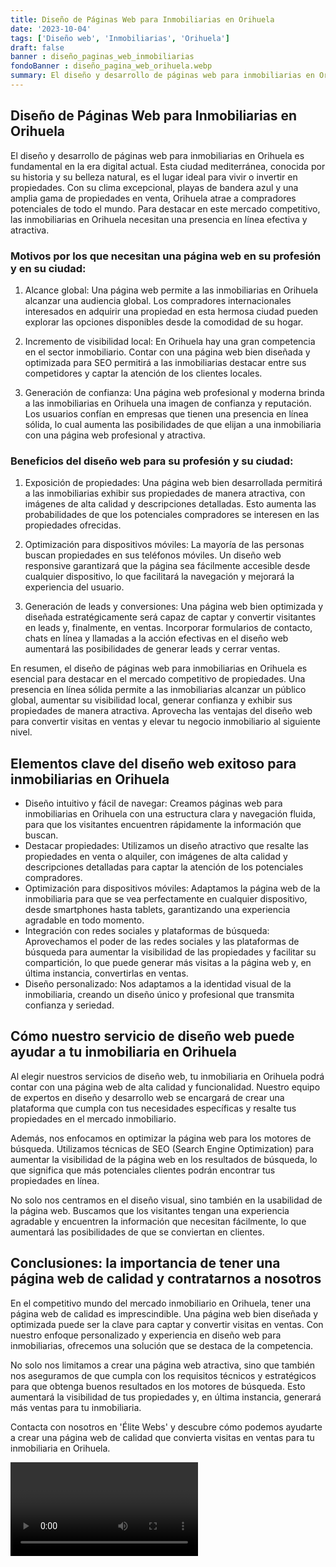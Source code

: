 ```yaml
---
title: Diseño de Páginas Web para Inmobiliarias en Orihuela
date: '2023-10-04'
tags: ['Diseño web', 'Inmobiliarias', 'Orihuela']
draft: false
banner : diseño_paginas_web_inmobiliarias
fondoBanner : diseño_pagina_web_orihuela.webp
summary: El diseño y desarrollo de páginas web para inmobiliarias en Orihuela es fundamental en la era digital actual. Esta ciudad mediterránea, conocida por su historia y su belleza natural, es el lugar ideal para vivir o invertir en propiedades. Con su clima excepcional, playas de bandera azul y una amplia gama de propiedades en venta, Orihuela atrae a compradores potenciales de todo el mundo. Para destacar en este mercado competitivo, las inmobiliarias en Orihuela necesitan una presencia en línea efectiva y atractiva.
---
```


## Diseño de Páginas Web para Inmobiliarias en Orihuela

El diseño y desarrollo de páginas web para inmobiliarias en Orihuela es fundamental en la era digital actual. Esta ciudad mediterránea, conocida por su historia y su belleza natural, es el lugar ideal para vivir o invertir en propiedades. Con su clima excepcional, playas de bandera azul y una amplia gama de propiedades en venta, Orihuela atrae a compradores potenciales de todo el mundo. Para destacar en este mercado competitivo, las inmobiliarias en Orihuela necesitan una presencia en línea efectiva y atractiva.

### Motivos por los que necesitan una página web en su profesión y en su ciudad:

1. Alcance global: Una página web permite a las inmobiliarias en Orihuela alcanzar una audiencia global. Los compradores internacionales interesados ​​en adquirir una propiedad en esta hermosa ciudad pueden explorar las opciones disponibles desde la comodidad de su hogar.

2. Incremento de visibilidad local: En Orihuela hay una gran competencia en el sector inmobiliario. Contar con una página web bien diseñada y optimizada para SEO permitirá a las inmobiliarias destacar entre sus competidores y captar la atención de los clientes locales.

3. Generación de confianza: Una página web profesional y moderna brinda a las inmobiliarias en Orihuela una imagen de confianza y reputación. Los usuarios confían en empresas que tienen una presencia en línea sólida, lo cual aumenta las posibilidades de que elijan a una inmobiliaria con una página web profesional y atractiva.

### Beneficios del diseño web para su profesión y su ciudad:

1. Exposición de propiedades: Una página web bien desarrollada permitirá a las inmobiliarias exhibir sus propiedades de manera atractiva, con imágenes de alta calidad y descripciones detalladas. Esto aumenta las probabilidades de que los potenciales compradores se interesen en las propiedades ofrecidas.

2. Optimización para dispositivos móviles: La mayoría de las personas buscan propiedades en sus teléfonos móviles. Un diseño web responsive garantizará que la página sea fácilmente accesible desde cualquier dispositivo, lo que facilitará la navegación y mejorará la experiencia del usuario.

3. Generación de leads y conversiones: Una página web bien optimizada y diseñada estratégicamente será capaz de captar y convertir visitantes en leads y, finalmente, en ventas. Incorporar formularios de contacto, chats en línea y llamadas a la acción efectivas en el diseño web aumentará las posibilidades de generar leads y cerrar ventas.

En resumen, el diseño de páginas web para inmobiliarias en Orihuela es esencial para destacar en el mercado competitivo de propiedades. Una presencia en línea sólida permite a las inmobiliarias alcanzar un público global, aumentar su visibilidad local, generar confianza y exhibir sus propiedades de manera atractiva. Aprovecha las ventajas del diseño web para convertir visitas en ventas y elevar tu negocio inmobiliario al siguiente nivel.

<GifSeo />

<Cta />

## Elementos clave del diseño web exitoso para inmobiliarias en Orihuela

- Diseño intuitivo y fácil de navegar: Creamos páginas web para inmobiliarias en Orihuela con una estructura clara y navegación fluida, para que los visitantes encuentren rápidamente la información que buscan.
- Destacar propiedades: Utilizamos un diseño atractivo que resalte las propiedades en venta o alquiler, con imágenes de alta calidad y descripciones detalladas para captar la atención de los potenciales compradores.
- Optimización para dispositivos móviles: Adaptamos la página web de la inmobiliaria para que se vea perfectamente en cualquier dispositivo, desde smartphones hasta tablets, garantizando una experiencia agradable en todo momento.
- Integración con redes sociales y plataformas de búsqueda: Aprovechamos el poder de las redes sociales y las plataformas de búsqueda para aumentar la visibilidad de las propiedades y facilitar su compartición, lo que puede generar más visitas a la página web y, en última instancia, convertirlas en ventas.
- Diseño personalizado: Nos adaptamos a la identidad visual de la inmobiliaria, creando un diseño único y profesional que transmita confianza y seriedad.

## Cómo nuestro servicio de diseño web puede ayudar a tu inmobiliaria en Orihuela

Al elegir nuestros servicios de diseño web, tu inmobiliaria en Orihuela podrá contar con una página web de alta calidad y funcionalidad. Nuestro equipo de expertos en diseño y desarrollo web se encargará de crear una plataforma que cumpla con tus necesidades específicas y resalte tus propiedades en el mercado inmobiliario.

Además, nos enfocamos en optimizar la página web para los motores de búsqueda. Utilizamos técnicas de SEO (Search Engine Optimization) para aumentar la visibilidad de la página web en los resultados de búsqueda, lo que significa que más potenciales clientes podrán encontrar tus propiedades en línea.

No solo nos centramos en el diseño visual, sino también en la usabilidad de la página web. Buscamos que los visitantes tengan una experiencia agradable y encuentren la información que necesitan fácilmente, lo que aumentará las posibilidades de que se conviertan en clientes.

## Conclusiones: la importancia de tener una página web de calidad y contratarnos a nosotros

En el competitivo mundo del mercado inmobiliario en Orihuela, tener una página web de calidad es imprescindible. Una página web bien diseñada y optimizada puede ser la clave para captar y convertir visitas en ventas. Con nuestro enfoque personalizado y experiencia en diseño web para inmobiliarias, ofrecemos una solución que se destaca de la competencia.

No solo nos limitamos a crear una página web atractiva, sino que también nos aseguramos de que cumpla con los requisitos técnicos y estratégicos para que obtenga buenos resultados en los motores de búsqueda. Esto aumentará la visibilidad de tus propiedades y, en última instancia, generará más ventas para tu inmobiliaria.

Contacta con nosotros en 'Élite Webs' y descubre cómo podemos ayudarte a crear una página web de calidad que convierta visitas en ventas para tu inmobiliaria en Orihuela.

<Video />

<CtaBot job='Inmobiliarias' city='Orihuela'/>

<Gmaps query='Orihuela+españa+maps' />